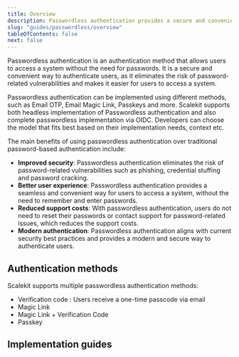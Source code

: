 ```yaml
---
title: Overview
description: Passwordless authentication provides a secure and convenient way to authenticate users without the need for passwords.
slug: "guides/passwordless/overview"
tableOfContents: false
next: false
---
```


Passwordless authentication is an authentication method that allows users to access a system without the need for passwords. It is a secure and convenient way to authenticate users, as it eliminates the risk of password-related vulnerabilities and makes it easier for users to access a system.

Passwordless authentication can be implemented using different methods, such as Email OTP, Email Magic Link, Passkeys and more. Scalekit supports both headless implementation of Passwordless authentication and also complete passwordless implementation via OIDC. Developers can choose the model that fits best based on their implementation needs, context etc.

The main benefits of using passwordless authentication over traditional password-based authentication include:

- **Improved security**: Passwordless authentication eliminates the risk of password-related vulnerabilities such as phishing, credential stuffing and password cracking.
- **Better user experience**: Passwordless authentication provides a seamless and convenient way for users to access a system, without the need to remember and enter passwords.
- **Reduced support costs**: With passwordless authentication, users do not need to reset their passwords or contact support for password-related issues, which reduces the support costs.
- **Modern authentication**: Passwordless authentication aligns with current security best practices and provides a modern and secure way to authenticate users.

## Authentication methods

Scalekit supports multiple passwordless authentication methods:

- Verification code <Badge variant="default" text="OTP" />: Users receive a one-time passcode via email
- Magic Link <Badge variant="note" text="Coming soon" />
- Magic Link + Verification Code <Badge variant="note" text="Coming soon" />
- Passkey <Badge variant="note" text="Coming soon" />

## Implementation guides

<CardGrid>

<LinkCard
  title="Headless Implementation"
  href="/guides/passwordless/quickstart"
  description="Learn how to implement Email OTP based passwordless authentication using our headless SDK"
/>

<LinkCard
  title="OIDC Implementation"
  href="/guides/passwordless/oidc"
  description="Learn how to implement Email OTP based passwordless authentication using OIDC"
/>
</CardGrid>